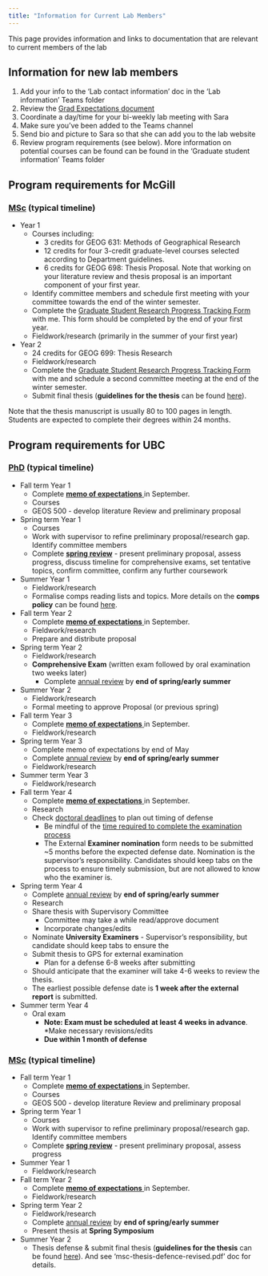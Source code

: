 ```yaml
---
title: "Information for Current Lab Members"
---
```


This page provides information and links to documentation that are relevant to current members of the lab

## Information for new lab members

1) Add your info to the 'Lab contact information' doc in the 'Lab information' Teams folder
2) Review the <a href=../files/grad_expectations_MicrometLab_20220114.pdf>Grad Expectations document </a>
3) Coordinate a day/time for your bi-weekly lab meeting with Sara
4) Make sure you’ve been added to the Teams channel
5) Send bio and picture to Sara so that she can add you to the lab website
6) Review program requirements (see below). More information on potential courses can be found can be found in the 'Graduate student information' Teams folder

## Program requirements for McGill
### [MSc](https://www.mcgill.ca/geography/graduate) (typical timeline)

* Year 1
  * Courses including: 
      * 3 credits for GEOG 631: Methods of Geographical Research
      * 12 credits for four 3-credit graduate-level courses selected according to Department guidelines. 
      * 6 credits for GEOG 698: Thesis Proposal. Note that working on your literature review and thesis proposal is an important component of your first year.
  * Identify committee members and schedule first meeting with your committee towards the end of the winter semester.
  * Complete the [Graduate Student Research Progress Tracking Form](https://www.mcgill.ca/gps/students/progress-tracking) with me. This form should be completed by the end of your first year.
  * Fieldwork/research (primarily in the summer of your first year)

* Year 2
  * 24 credits for GEOG 699: Thesis Research
  * Fieldwork/research
  * Complete the [Graduate Student Research Progress Tracking Form](https://www.mcgill.ca/gps/students/progress-tracking) with me and schedule a second committee meeting at the end of the winter semester. 
  * Submit final thesis (**guidelines for the thesis** can be found [here](https://www.mcgill.ca/gps/thesis/thesis-guidelines/preparation)). 

Note that the thesis manuscript is usually 80 to 100 pages in length. Students are expected to complete their degrees within 24 months.

## Program requirements for UBC
### [PhD](https://geog.ubc.ca/graduate/phd-program/) (typical timeline)

* Fall term Year 1
  * Complete <a href=../files/Memo_of_Expectations_PhD.pdf>**memo of expectations** </a> in September. 
  * Courses
  * GEOS 500 - develop literature Review and preliminary proposal

* Spring term Year 1
  * Courses
  * Work with supervisor to refine preliminary proposal/research gap. Identify committee members 
  * Complete <a href=../files/spring-review-2.docx>**spring review**</a> - present preliminary proposal, assess progress, discuss timeline for comprehensive exams, set tentative topics, confirm committee, confirm any further coursework
  
* Summer Year 1
  * Fieldwork/research
  * Formalise comps reading lists and topics. More details on the **comps policy** can be found <a href=../files/GEOSCompsPolicy.docx>here</a>.

* Fall term Year 2
  * Complete <a href=../files/Memo_of_Expectations_PhD.pdf>**memo of expectations** </a> in September. 
  * Fieldwork/research
  * Prepare and distribute proposal

* Spring term Year 2
  * Fieldwork/research
  * **Comprehensive Exam** (written exam followed by oral examination two weeks later)
    * Complete <a href=../files/annual-review.docx>annual review</a> by **end of spring/early summer**

* Summer Year 2
  * Fieldwork/research
  * Formal meeting to approve Proposal (or previous spring)	

* Fall term Year 3
  * Complete <a href=../files/Memo_of_Expectations_PhD.pdf>**memo of expectations** </a> in September. 
  * Fieldwork/research
  
* Spring term Year 3
  * Complete memo of expectations by end of May
  * Complete <a href=../files/annual-review.docx>annual review</a> by **end of spring/early summer**
  * Fieldwork/research

* Summer term Year 3
  * Fieldwork/research
  
* Fall term Year 4
  * Complete <a href=../files/Memo_of_Expectations_PhD.pdf>**memo of expectations** </a> in September. 
  * Research
  * Check [doctoral deadlines](https://www.grad.ubc.ca/current-students/final-doctoral-exam/doctoral-deadlines) to plan out timing of defense 
    * Be mindful of the [time required to complete the examination process](https://www.grad.ubc.ca/current-students/final-doctoral-exam/examination-timeline ) 
    * The External **Examiner nomination** form needs to be submitted ~5 months before the expected  defense date.  Nomination is the supervisor's responsibility.  Candidates should keep tabs on the process to ensure timely submission, but are not allowed to know who the examiner is.

* Spring term Year 4
  * Complete <a href=../files/annual-review.docx>annual review</a> by **end of spring/early summer**
  * Research
  * Share thesis with Supervisory Committee
    * Committee may take a while read/approve document
    * Incorporate changes/edits
  * Nominate **University Examiners** - Supervisor’s responsibility, but candidate should keep tabs to ensure the 
  * Submit thesis to GPS for external examination
    * Plan for a defense 6-8 weeks after submitting
  * Should anticipate that the examiner will take 4-6 weeks to review the thesis.
  * The earliest possible defense date is **1 week after the external report** is submitted.
  
* Summer term Year 4
  * Oral exam
    * **Note: Exam must be scheduled at least 4 weeks in advance**.
  *Make necessary revisions/edits
    * **Due within 1 month of defense**

### [MSc](https://geog.ubc.ca/graduate/masters-programs/msc-geography/) (typical timeline)

* Fall term Year 1
  * Complete <a href=../files/Memo_of_Expectations_MSc.pdf>**memo of expectations** </a> in September. 
  * Courses
  * GEOS 500 - develop literature Review and preliminary proposal

* Spring term Year 1
  * Courses
  * Work with supervisor to refine preliminary proposal/research gap. Identify committee members 
  * Complete <a href=../files/spring-review-2.docx>**spring review**</a> - present preliminary proposal, assess progress
  
* Summer Year 1
  * Fieldwork/research

* Fall term Year 2
  * Complete <a href=../files/Memo_of_Expectations_MSc.pdf>**memo of expectations** </a> in September. 
  * Fieldwork/research

* Spring term Year 2
  * Fieldwork/research
  * Complete <a href=../files/annual-review.docx>annual review</a> by **end of spring/early summer**
  * Present thesis at **Spring Symposium**

* Summer Year 2
  * Thesis defense & submit final thesis (**guidelines for the thesis** can be found [here](https://www.grad.ubc.ca/current-students/dissertation-thesis-preparation/formatting-requirements)). And see ‘msc-thesis-defence-revised.pdf’ doc for details.

<!-- ## Leaving the lab checklist - UPDATE WITH REPRODUCIBLE DATA!

We're sad to see you go, but we're excited for your next adventure! However, before you leave, make sure to:

1) Upload your code to github (or share it with Sara directly). Make sure to follow the guidelines for reproducible data flow so that we can run all your code after you leave! 

2) Make sure to share all relevant data with Sara. Ideally this would be in the data folder in each of your project/chapter folders.

3) Return all keys, equipment, field gear that belong to be lab/university. -->

